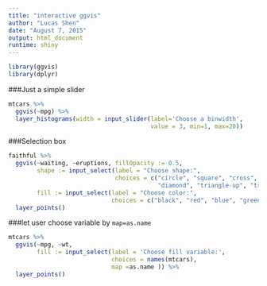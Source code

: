 ```yaml
---
title: "interactive ggvis"
author: "Lucas Shen"
date: "August 7, 2015"
output: html_document
runtime: shiny
---
```

```r
library(ggvis)
library(dplyr)
```

###Just a simple slider
```r
mtcars %>% 
  ggvis(~mpg) %>% 
  layer_histograms(width = input_slider(label='Choose a binwidth', 
                                        value = 3, min=1, max=20))
```

###Selection box
```r
faithful %>% 
  ggvis(~waiting, ~eruptions, fillOpacity := 0.5, 
        shape := input_select(label = "Choose shape:", 
                              choices = c("circle", "square", "cross", 
                                          "diamond", "triangle-up", "triangle-down")), 
        fill := input_select(label = "Choose color:", 
                             choices = c("black", "red", "blue", "green"))) %>% 
  layer_points()
```


###let user choose variable by `map=as.name`
```r
mtcars %>% 
  ggvis(~mpg, ~wt, 
        fill := input_select(label = 'Choose fill variable:', 
                             choices = names(mtcars), 
                             map =as.name )) %>% 
  layer_points()
```

